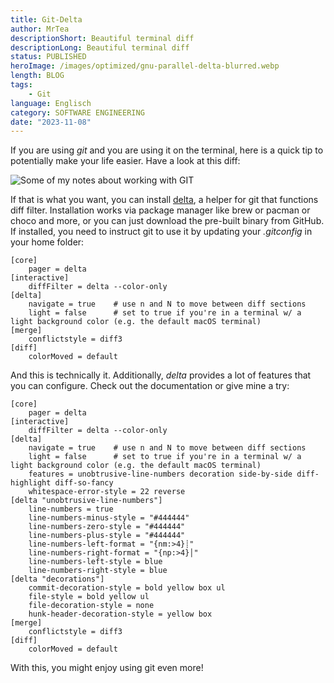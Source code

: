 ```yaml
---
title: Git-Delta
author: MrTea
descriptionShort: Beautiful terminal diff
descriptionLong: Beautiful terminal diff
status: PUBLISHED
heroImage: /images/optimized/gnu-parallel-delta-blurred.webp
length: BLOG
tags:
    - Git
language: Englisch
category: SOFTWARE ENGINEERING
date: "2023-11-08"
---
```


If you are using _git_ and you are using it on the terminal, here is a quick tip to potentially make your life easier. Have a look at this diff:

![Some of my notes about working with GIT](/images/gnu-parallel-delta.webp)

If that is what you want, you can install [delta](https://dandavison.github.io/delta/side-by-side-view.html), a helper for git that functions diff filter. Installation works via package manager like brew or pacman or choco and more, or you can just download the pre-built binary from GitHub. If installed, you need to instruct git to use it by updating your _.gitconfig_ in your home folder:

```
[core]
    pager = delta
[interactive]
    diffFilter = delta --color-only
[delta]
    navigate = true    # use n and N to move between diff sections
    light = false      # set to true if you're in a terminal w/ a light background color (e.g. the default macOS terminal)
[merge]
    conflictstyle = diff3
[diff]
    colorMoved = default
```

And this is technically it. Additionally, _delta_ provides a lot of features that you can configure. Check out the documentation or give mine a try:

```
[core]
    pager = delta
[interactive]
    diffFilter = delta --color-only
[delta]
    navigate = true    # use n and N to move between diff sections
    light = false      # set to true if you're in a terminal w/ a light background color (e.g. the default macOS terminal)
    features = unobtrusive-line-numbers decoration side-by-side diff-highlight diff-so-fancy
    whitespace-error-style = 22 reverse
[delta "unobtrusive-line-numbers"]
    line-numbers = true
    line-numbers-minus-style = "#444444"
    line-numbers-zero-style = "#444444"
    line-numbers-plus-style = "#444444"
    line-numbers-left-format = "{nm:>4}┊"
    line-numbers-right-format = "{np:>4}│"
    line-numbers-left-style = blue
    line-numbers-right-style = blue
[delta "decorations"]
    commit-decoration-style = bold yellow box ul
    file-style = bold yellow ul
    file-decoration-style = none
    hunk-header-decoration-style = yellow box
[merge]
    conflictstyle = diff3
[diff]
    colorMoved = default
```

With this, you might enjoy using git even more!
